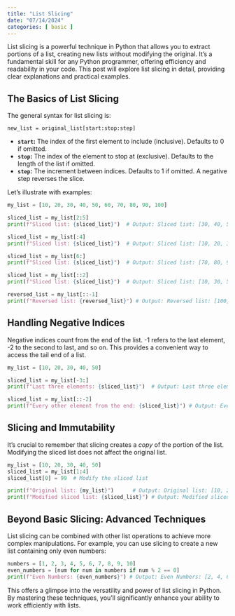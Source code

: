```yaml
---
title: "List Slicing"
date: "07/14/2024"
categories: [ basic ]
---
```



List slicing is a powerful technique in Python that allows you to extract portions of a list, creating new lists without modifying the original.  It's a fundamental skill for any Python programmer, offering efficiency and readability in your code. This post will explore list slicing in detail, providing clear explanations and practical examples.


## The Basics of List Slicing

The general syntax for list slicing is:

`new_list = original_list[start:stop:step]`

* **`start`:** The index of the first element to include (inclusive). Defaults to 0 if omitted.
* **`stop`:** The index of the element to stop at (exclusive). Defaults to the length of the list if omitted.
* **`step`:** The increment between indices. Defaults to 1 if omitted.  A negative step reverses the slice.


Let's illustrate with examples:


```python
my_list = [10, 20, 30, 40, 50, 60, 70, 80, 90, 100]

sliced_list = my_list[2:5] 
print(f"Sliced list: {sliced_list}")  # Output: Sliced list: [30, 40, 50]

sliced_list = my_list[:4]
print(f"Sliced list: {sliced_list}")  # Output: Sliced list: [10, 20, 30, 40]

sliced_list = my_list[6:]
print(f"Sliced list: {sliced_list}")  # Output: Sliced list: [70, 80, 90, 100]

sliced_list = my_list[::2]
print(f"Sliced list: {sliced_list}")  # Output: Sliced list: [10, 30, 50, 70, 90]

reversed_list = my_list[::-1]
print(f"Reversed list: {reversed_list}") # Output: Reversed list: [100, 90, 80, 70, 60, 50, 40, 30, 20, 10]
```

##  Handling Negative Indices

Negative indices count from the end of the list.  -1 refers to the last element, -2 to the second to last, and so on. This provides a convenient way to access the tail end of a list.


```python
my_list = [10, 20, 30, 40, 50]

sliced_list = my_list[-3:]
print(f"Last three elements: {sliced_list}")  # Output: Last three elements: [30, 40, 50]

sliced_list = my_list[::-2]
print(f"Every other element from the end: {sliced_list}") # Output: Every other element from the end: [50, 30, 10]

```

##  Slicing and Immutability

It's crucial to remember that slicing creates a *copy* of the portion of the list. Modifying the sliced list does not affect the original list.

```python
my_list = [10, 20, 30, 40, 50]
sliced_list = my_list[1:4]
sliced_list[0] = 99  # Modify the sliced list

print(f"Original list: {my_list}")      # Output: Original list: [10, 20, 30, 40, 50]
print(f"Modified sliced list: {sliced_list}") # Output: Modified sliced list: [99, 30, 40]
```

##  Beyond Basic Slicing: Advanced Techniques

List slicing can be combined with other list operations to achieve more complex manipulations.  For example, you can use slicing to create a new list containing only even numbers:


```python
numbers = [1, 2, 3, 4, 5, 6, 7, 8, 9, 10]
even_numbers = [num for num in numbers if num % 2 == 0]
print(f"Even Numbers: {even_numbers}") # Output: Even Numbers: [2, 4, 6, 8, 10]
```

This offers a glimpse into the versatility and power of list slicing in Python.  By mastering these techniques, you'll significantly enhance your ability to work efficiently with lists.


